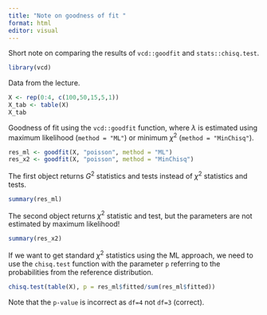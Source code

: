 ```yaml
---
title: "Note on goodness of fit "
format: html
editor: visual
---
```


Short note on comparing the results of `vcd::goodfit` and `stats::chisq.test`.

```r
library(vcd)
```

Data from the lecture. 

```r
X <- rep(0:4, c(100,50,15,5,1))
X_tab <- table(X)
X_tab
```

Goodness of fit using the `vcd::goodfit` function, where $\lambda$ is estimated using maximum likelihood (`method = "ML"`) or minimum $\chi^2$ (`method = "MinChisq"`). 

```r
res_ml <- goodfit(X, "poisson", method = "ML")
res_x2 <- goodfit(X, "poisson", method = "MinChisq")
```

The first object returns $G^2$ statistics and tests instead of $\chi^2$ statistics and tests.

```r
summary(res_ml)
```

The second object returns $\chi^2$ statistic and test, but the parameters are not estimated by maximum likelihood! 

```r
summary(res_x2)
```

If we want to get standard $\chi^2$ statistics using the ML approach, we need to use the `chisq.test` function with the parameter `p` referring to the probabilities from the reference distribution. 

```r
chisq.test(table(X), p = res_ml$fitted/sum(res_ml$fitted))
```

Note that the `p-value` is incorrect as `df=4` not `df=3` (correct).
